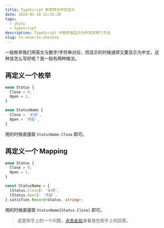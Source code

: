 ```yaml
---
title: TypeScript 枚举转为中文显示
date: 2024-01-10 21:35:20
tags:
  - zhihu
  - typescript
description: TypeScript 中枚举值显示为中文的两个方法
slug: ts-enum-to-chinese
---
```


一般枚举我们用英文与数字/字符串对应，但显示的时候通常又要显示为中文，这种该怎么写好呢？我一般有两种做法。

## 再定义一个枚举

```ts
enum Status {
  Close = 0,
  Open = 1,
}

enum StatusName {
  Close = '关闭',
  Open = '开启',
}
```

用的时候直接取 `StatusName.Close` 即可。

## 再定义一个 Mapping

```ts
enum Status {
  Close = 0,
  Open = 1,
}

const StatusName = {
  [Status.Close]: '关闭',
  [Status.Open]: '开启',
} satisfies Record<Status, string>;
```

用的时候直接取 `StatusName[Status.Close]` 即可。

> 这是知乎上的一个问题，[点击此处][zhihu]查看我在知乎上的回答。

[zhihu]: https://www.zhihu.com/question/480180455/answer/3355619145
